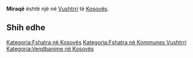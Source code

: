 {{Fshat në 
 | Emri                = Miraqë
 | EmriAlt                = 
 | NAME_SHORT_FORM=      
 | NAME_GENERIC=      
 | NAME_SORT_NAME_RO=      MIRAQE
 | FULL_NAME_RO = Miraqë
 | FULL_NAME_ND_RO=Miraqe
 | SORT_NAME_RG=MIRAQE
 | FULL_NAME_RG=Miraqë
 | FULL_NAME_ND_RG=Miraqe
 | SRP_NAME_SHORT_FORM=      
 | SRP_NAME_GENERIC=      
 | SRP_NAME_SORT_NAME_RO=      
 | SRP_FULL_NAME_RO = 
 | SRP_FULL_NAME_ND_RO=
 | SRP_SORT_NAME_RG=
 | SRP_FULL_NAME_RG=
 | SRP_FULL_NAME_ND_RG=
 | Emri (Rasa dhanore) = 
 | Figura              = 
 | Shteti              = Kosovo
 | Komuna              = Vushtrri
 | Kodi postar         = 
 | Sipërfaqja          = 

 | Popullsia           = 

 | Regj. i popullsisë  = 
 | Dend. e popullsisë  = 
 | Faqja zyrtare       = 
 <!--- Koordinatat ----> 
 | Gjerësia            = 42.859438
 | Gjatësia            = 20.994991
 | Lartësia            = 
}}
'''Miraqë''' është një [[]] në [[Vushtrri]] të [[Kosovës]].

<!-- == Gjeografia == -->
<!-- == Historia == -->
<!-- == Demografia == -->
== Shih edhe ==
{{Komuna Vushtrri}}
{{Kosovo-Administrata-Cung}}

[[Kategoria:Fshatra në Kosovës]]
[[Kategoria:Fshatra në Kommunes Vushtrri]]
[[Kategoria:Vendbanime në Kosovës]]